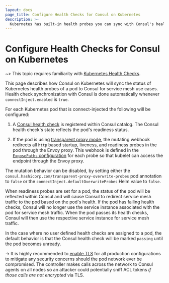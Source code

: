 ```yaml
---
layout: docs
page_title: Configure Health Checks for Consul on Kubernetes
description: >-
  Kubernetes has built-in health probes you can sync with Consul's health checks to ensure service mesh traffic is routed to healthy pods.
---
```


# Configure Health Checks for Consul on Kubernetes

~> This topic requires familiarity with [Kubernetes Health Checks](https://kubernetes.io/docs/tasks/configure-pod-container/configure-liveness-readiness-startup-probes/).

This page describes how Consul on Kubernetes will sync the status of Kubernetes health probes of a pod to Consul for service mesh use cases.
Health check synchronization with Consul is done automatically whenever `connectInject.enabled` is `true`.

For each Kubernetes pod that is connect-injected the following will be configured:

1. A [Consul health check](/consul/api-docs/catalog#register-entity) is registered within Consul catalog.
The Consul health check's state reflects the pod's readiness status.

1. If the pod is using [transparent proxy mode](/consul/docs/connect/transparent-proxy),
the mutating webhook redirects all `http` based startup, liveness, and readiness probes in the pod through the Envoy proxy.
This webhook is defined in the
[`ExposePaths` configuration](/consul/docs/connect/proxies/proxy-config-reference#expose-paths-configuration-reference)
for each probe so that kubelet can access the endpoint through the Envoy proxy.

The mutation behavior can be disabled, by setting either the `consul.hashicorp.com/transparent-proxy-overwrite-probes`
pod annotation to `false` or the `connectInject.defaultOverwriteProbes` Helm value to `false`.

When readiness probes are set for a pod, the status of the pod will be reflected within Consul and will cause Consul to redirect service
mesh traffic to the pod based on the pod's health. If the pod has failing health checks, Consul will no longer use
the service instance associated with the pod for service mesh traffic. When the pod passes its health checks, Consul will
then use the respective service instance for service mesh traffic.

In the case where no user defined health checks are assigned to a pod, the default behavior is that the Consul health check will
be marked `passing` until the pod becomes unready.

-> It is highly recommended to [enable TLS](/consul/docs/reference/k8s/helm#v-global-tls-enabled) for all production configurations to mitigate any
security concerns should the pod network ever be compromised. The controller makes calls across the network to Consul agents on all
nodes so an attacker could potentially sniff ACL tokens *if those calls are not encrypted* via TLS.
